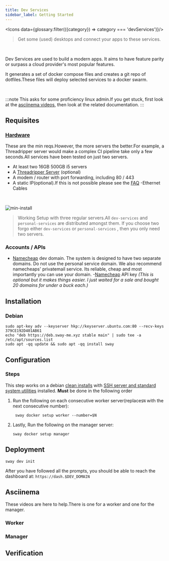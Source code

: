 ```yaml
---
title: Dev Services
sidebar_label: Getting Started
---
```




<Icons
    data={glossary.filter(({category}) => category === 'devServices')}/>

> Get some (used) desktops and connect your apps to these services.

<br/>

Dev Services are used to build a modern apps. It aims to have feature parity or surpass a cloud provider's most popular features.

It generates a set of docker compose files and creates a git repo of dotfiles.These files will deploy selected services to a docker swarm.

<br/>

:::note
This asks for some proficiency linux admin.If you get stuck, first look at the [asciinema videos](#asciinema), then look at the related documentation.
:::

## Requisites
### [Hardware](recommended-hardware.mdx)
These are the min reqs.However, the more servers the better.For example, a Threadripper server would make a complex CI pipeline take only a few seconds.All services have been tested on just two servers.

- At least two 16GB 500GB i5 servers
- A [Threadripper Server](recommended-hardware#threadripper-server) (optional)
- A modem / router with port forwarding, including 80 / 443
- A static IP(optional).If this is not possible please see the [FAQ](../FAQ)
-Ethernet Cables


<br/>

![min-install](../../static/img/dev-services-minimal.jpg)

>Working Setup with three regular servers.All <code>dev-services</code> and <code>personal-services</code> are distributed amongst them. If you choose two forgo either `dev-services` or `personal-services` , then you only need two servers.

### Accounts / APIs
- [Namecheap](https://namecheap.com) dev domain. The system is designed to have two separate domains. Do not use the personal service domain. We also recommend namecheaps' privatemail service. Its reliable, cheap and most importantly you can use your domain.
-[Namecheap](https://www.namecheap.com/support/knowledgebase/article.aspx/9739/63/api-faq) API key *(This is optional but it makes things easier. I just waited for a sale and bought 20 domains for under a buck each.)*

## Installation


### Debian
```shell
sudo apt-key adv --keyserver hkp://keyserver.ubuntu.com:80 --recv-keys 379CE192D401AB61
echo "deb https://deb.sway-me.xyz stable main" | sudo tee -a /etc/apt/sources.list
sudo apt -qq update && sudo apt -qq install sway
```

## Configuration
### Steps
This step works on a debian [clean installs](https://www.howtoforge.com/tutorial/debian-minimal-server) with [SSH server and standard system utilities](https://www.howtoforge.com/images/debian_buster_minimal_server/big/debian-10-server-33.png) installed. **Must** be done in the  following order

1. Run the following on each consecutive worker server(replace`$N` with the next consecutive number):

    ```shell
     sway docker setup worker --number=$N
    ```

1. Lastly, Run the following on the manager server:

     ```shell
    sway docker setup manager
    ````



## Deployment

```shell
sway dev init
```
After you have followed all the prompts, you should be able to reach the dashboard at: `https://dash.$DEV_DOMAIN`

## Asciinema
These videos are here to help.There is one for a worker and one for the manager.
### Worker
### Manager


## Verification
